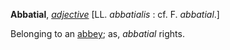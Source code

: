 '''Abbatial''', ''[[adjective (part of speech)|adjective]]'' [LL. ''abbatialis'' : cf. F. ''abbatial''.]

Belonging to an [[abbey]]; as, ''abbatial'' rights.